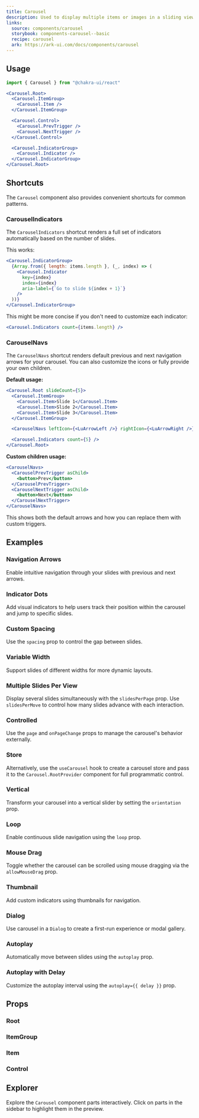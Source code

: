 ```yaml
---
title: Carousel
description: Used to display multiple items or images in a sliding view.
links:
  source: components/carousel
  storybook: components-carousel--basic
  recipe: carousel
  ark: https://ark-ui.com/docs/components/carousel
---
```


<ExampleTabs name="carousel-basic" />

## Usage

```jsx
import { Carousel } from "@chakra-ui/react"
```

```jsx
<Carousel.Root>
  <Carousel.ItemGroup>
    <Carousel.Item />
  </Carousel.ItemGroup>

  <Carousel.Control>
    <Carousel.PrevTrigger />
    <Carousel.NextTrigger />
  </Carousel.Control>

  <Carousel.IndicatorGroup>
    <Carousel.Indicator />
  </Carousel.IndicatorGroup>
</Carousel.Root>
```

## Shortcuts

The `Carousel` component also provides convenient shortcuts for common patterns.

### CarouselIndicators

The `CarouselIndicators` shortcut renders a full set of indicators automatically
based on the number of slides.

This works:

```jsx
<Carousel.IndicatorGroup>
  {Array.from({ length: items.length }, (_, index) => (
    <Carousel.Indicator
      key={index}
      index={index}
      aria-label={`Go to slide ${index + 1}`}
    />
  ))}
</Carousel.IndicatorGroup>
```

This might be more concise if you don't need to customize each indicator:

```jsx
<Carousel.Indicators count={items.length} />
```

### CarouselNavs

The `CarouselNavs` shortcut renders default previous and next navigation arrows
for your carousel. You can also customize the icons or fully provide your own
children.

**Default usage:**

```jsx
<Carousel.Root slideCount={5}>
  <Carousel.ItemGroup>
    <Carousel.Item>Slide 1</Carousel.Item>
    <Carousel.Item>Slide 2</Carousel.Item>
    <Carousel.Item>Slide 3</Carousel.Item>
  </Carousel.ItemGroup>

  <CarouselNavs leftIcon={<LuArrowLeft />} rightIcon={<LuArrowRight />} />

  <Carousel.Indicators count={5} />
</Carousel.Root>
```

**Custom children usage:**

```jsx
<CarouselNavs>
  <CarouselPrevTrigger asChild>
    <button>Prev</button>
  </CarouselPrevTrigger>
  <CarouselNextTrigger asChild>
    <button>Next</button>
  </CarouselNextTrigger>
</CarouselNavs>
```

This shows both the default arrows and how you can replace them with custom
triggers.

## Examples

### Navigation Arrows

Enable intuitive navigation through your slides with previous and next arrows.

<ExampleTabs name="carousel-with-arrows" />

### Indicator Dots

Add visual indicators to help users track their position within the carousel and
jump to specific slides.

<ExampleTabs name="carousel-with-indicators" />

### Custom Spacing

Use the `spacing` prop to control the gap between slides.

<ExampleTabs name="carousel-spacing" />

### Variable Width

Support slides of different widths for more dynamic layouts.

<ExampleTabs name="carousel-with-variable-width" />

### Multiple Slides Per View

Display several slides simultaneously with the `slidesPerPage` prop. Use
`slidesPerMove` to control how many slides advance with each interaction.

<ExampleTabs name="carousel-slides-per-page" />

### Controlled

Use the `page` and `onPageChange` props to manage the carousel's behavior
externally.

<ExampleTabs name="carousel-controlled" />

### Store

Alternatively, use the `useCarousel` hook to create a carousel store and pass it
to the `Carousel.RootProvider` component for full programmatic control.

<ExampleTabs name="carousel-with-store" />

### Vertical

Transform your carousel into a vertical slider by setting the `orientation`
prop.

<ExampleTabs name="carousel-with-orientation" />

### Loop

Enable continuous slide navigation using the `loop` prop.

<ExampleTabs name="carousel-with-loop" />

### Mouse Drag

Toggle whether the carousel can be scrolled using mouse dragging via the
`allowMouseDrag` prop.

<ExampleTabs name="carousel-with-mouse-drag" />

### Thumbnail

Add custom indicators using thumbnails for navigation.

<ExampleTabs name="carousel-with-thumbnails" />

### Dialog

Use carousel in a `Dialog` to create a first-run experience or modal gallery.

<ExampleTabs name="carousel-with-dialog" />

### Autoplay

Automatically move between slides using the `autoplay` prop.

<ExampleTabs name="carousel-with-autoplay" />

### Autoplay with Delay

Customize the autoplay interval using the `autoplay={{ delay }}` prop.

<ExampleTabs name="carousel-with-autoplay-delay" />

## Props

### Root

<PropTable component="Carousel" part="Root" />

### ItemGroup

<PropTable component="Carousel" part="ItemGroup" />

### Item

<PropTable component="Carousel" part="Item" />

### Control

<PropTable component="Carousel" part="Control" />

## Explorer

Explore the `Carousel` component parts interactively. Click on parts in the
sidebar to highlight them in the preview.

<Explorer name="carousel-basic-explorer" />
